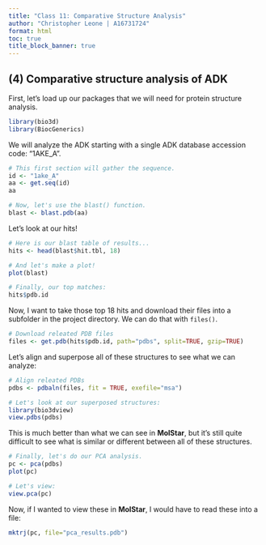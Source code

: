 ```yaml
---
title: "Class 11: Comparative Structure Analysis"
author: "Christopher Leone | A16731724"
format: html
toc: true
title_block_banner: true
---
```


## (4) Comparative structure analysis of ADK

First, let's load up our packages that we will need for protein structure analysis.

```r
library(bio3d)
library(BiocGenerics)
```

We will analyze the ADK starting with a single ADK database accession code: "1AKE_A".

```r
# This first section will gather the sequence.
id <- "1ake_A"
aa <- get.seq(id)
aa

# Now, let's use the blast() function.
blast <- blast.pdb(aa)
```

Let's look at our hits!

```r
# Here is our blast table of results...
hits <- head(blast$hit.tbl, 18)

# And let's make a plot!
plot(blast)

# Finally, our top matches:
hits$pdb.id
```

Now, I want to take those top 18 hits and download their files into a subfolder in the project directory. We can do that with `files()`.

```r
# Download releated PDB files
files <- get.pdb(hits$pdb.id, path="pdbs", split=TRUE, gzip=TRUE)
```

Let's align and superpose all of these structures to see what we can analyze:

```r
# Align releated PDBs
pdbs <- pdbaln(files, fit = TRUE, exefile="msa")

# Let's look at our superposed structures:
library(bio3dview)
view.pdbs(pdbs)
```

This is much better than what we can see in **MolStar**, but it's still quite difficult to see what is similar or different between all of these structures.

```r
# Finally, let's do our PCA analysis.
pc <- pca(pdbs)
plot(pc)

# Let's view:
view.pca(pc)
```

Now, if I wanted to view these in **MolStar**, I would have to read these into a file:

```r
mktrj(pc, file="pca_results.pdb")
```

